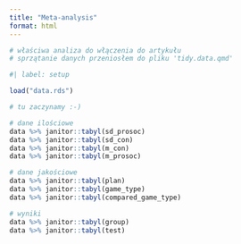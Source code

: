 ```yaml
---
title: "Meta-analysis"
format: html
---
```


```r
# właściwa analiza do włączenia do artykułu
# sprzątanie danych przeniosłem do pliku 'tidy.data.qmd'
```

```r
#| label: setup

load("data.rds")
```


```r
# tu zaczynamy :-)

# dane ilościowe
data %>% janitor::tabyl(sd_prosoc)
data %>% janitor::tabyl(sd_con)
data %>% janitor::tabyl(m_con)
data %>% janitor::tabyl(m_prosoc)

# dane jakościowe
data %>% janitor::tabyl(plan) 
data %>% janitor::tabyl(game_type) 
data %>% janitor::tabyl(compared_game_type) 

# wyniki
data %>% janitor::tabyl(group) 
data %>% janitor::tabyl(test) 

```

